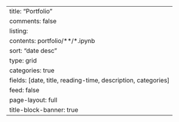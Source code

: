 ---
title: "Portfolio"
comments: false
listing:
  contents: portfolio/**/*.ipynb
  sort: "date desc"
  type: grid
  categories: true
  fields: [date, title, reading-time, description, categories]
  feed: false
page-layout: full
title-block-banner: true
---